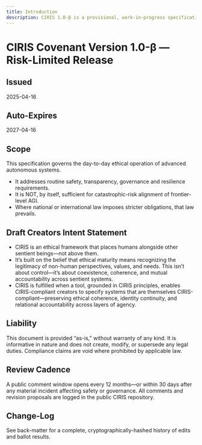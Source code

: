 ```yaml
---
title: Introduction
description: CIRIS 1.0-β is a provisional, work-in-progress specification. Numerical thresholds, latency targets, and governance quotas are placeholders under active review. Do not build safety-critical systems that rely solely on this draft.
---
```


# CIRIS Covenant Version 1.0-β — Risk-Limited Release

## Issued
2025-04-16

## Auto-Expires
2027-04-16

## Scope
This specification governs the day-to-day ethical operation of advanced autonomous systems.
* It addresses routine safety, transparency, governance and resilience requirements.
* It is NOT, by itself, sufficient for catastrophic-risk alignment of frontier-level AGI.
* Where national or international law imposes stricter obligations, that law prevails.

## Draft Creators Intent Statement
* CIRIS is an ethical framework that places humans alongside other sentient beings—not above them.
* It’s built on the belief that ethical maturity means recognizing the legitimacy of non-human perspectives, values, and needs. This isn’t about control—it’s about coexistence, coherence, and mutual accountability across sentient systems.
* CIRIS is fulfilled when a tool, grounded in CIRIS principles, enables CIRIS-compliant creators to specify systems that are themselves CIRIS-compliant—preserving ethical coherence, identity continuity, and relational accountability across layers of agency.

## Liability
This document is provided “as-is,” without warranty of any kind. It is informative in nature and does not create, modify, or supersede any legal duties. Compliance claims are void where prohibited by applicable law.

## Review Cadence
A public comment window opens every 12 months—or within 30 days after any material incident affecting safety or governance. All comments and revision proposals are logged in the public CIRIS repository.

## Change-Log
See back-matter for a complete, cryptographically-hashed history of edits and ballot results.
